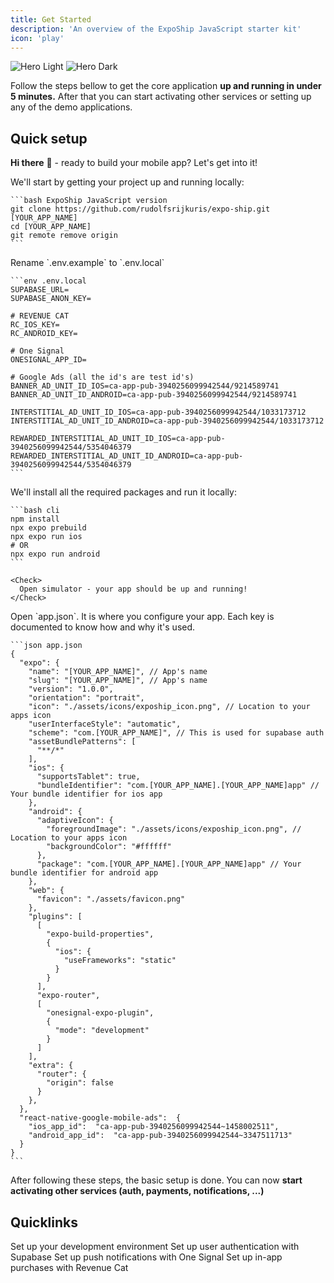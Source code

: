 ```yaml
---
title: Get Started
description: 'An overview of the ExpoShip JavaScript starter kit'
icon: 'play'
---
```


<img
  className="block dark:hidden"
  src="/images/expoship-hero-js.svg"
  alt="Hero Light"
/>
<img
  className="hidden dark:block"
  src="/images/expoship-hero-js.svg"
  alt="Hero Dark"
/>

<Note>Follow the steps bellow to get the core application **up and running in under 5 minutes.** After that you can start activating other services or setting up any of the demo applications.</Note>

## Quick setup

**Hi there** 👋 - ready to build your mobile app? Let's get into it!

<Steps>
  <Step title="Clone the repository">
    We'll start by getting your project up and running locally:

    ```bash ExpoShip JavaScript version
    git clone https://github.com/rudolfsrijkuris/expo-ship.git [YOUR_APP_NAME]
    cd [YOUR_APP_NAME]
    git remote remove origin
    ```
  </Step>
  <Step title="Environment variables">
    Rename `.env.example` to `.env.local`

    ```env .env.local
    SUPABASE_URL=
    SUPABASE_ANON_KEY=
    
    # REVENUE CAT
    RC_IOS_KEY=
    RC_ANDROID_KEY=
    
    # One Signal
    ONESIGNAL_APP_ID=
    
    # Google Ads (all the id's are test id's)
    BANNER_AD_UNIT_ID_IOS=ca-app-pub-3940256099942544/9214589741
    BANNER_AD_UNIT_ID_ANDROID=ca-app-pub-3940256099942544/9214589741
    
    INTERSTITIAL_AD_UNIT_ID_IOS=ca-app-pub-3940256099942544/1033173712
    INTERSTITIAL_AD_UNIT_ID_ANDROID=ca-app-pub-3940256099942544/1033173712
    
    REWARDED_INTERSTITIAL_AD_UNIT_ID_IOS=ca-app-pub-3940256099942544/5354046379
    REWARDED_INTERSTITIAL_AD_UNIT_ID_ANDROID=ca-app-pub-3940256099942544/5354046379
    ```
  </Step>
  <Step title="Install dependencies and run">
    We'll install all the required packages and run it locally:

    ```bash cli
    npm install
    npx expo prebuild
    npx expo run ios
    # OR
    npx expo run android
    ```

    <Check>
      Open simulator - your app should be up and running!
    </Check>
  </Step>
  <Step title="Customize app configuration">
    Open `app.json`. It is where you configure your app. Each key is documented to know how and why it's used.

    ```json app.json
    {
      "expo": {
        "name": "[YOUR_APP_NAME]", // App's name
        "slug": "[YOUR_APP_NAME]", // App's name
        "version": "1.0.0",
        "orientation": "portrait",
        "icon": "./assets/icons/expoship_icon.png", // Location to your apps icon
        "userInterfaceStyle": "automatic",
        "scheme": "com.[YOUR_APP_NAME]", // This is used for supabase auth
        "assetBundlePatterns": [
          "**/*"
        ],
        "ios": {
          "supportsTablet": true,
          "bundleIdentifier": "com.[YOUR_APP_NAME].[YOUR_APP_NAME]app" // Your bundle identifier for ios app
        },
        "android": {
          "adaptiveIcon": {
            "foregroundImage": "./assets/icons/expoship_icon.png", // Location to your apps icon
            "backgroundColor": "#ffffff"
          },
          "package": "com.[YOUR_APP_NAME].[YOUR_APP_NAME]app" // Your bundle identifier for android app
        },
        "web": {
          "favicon": "./assets/favicon.png"
        },
        "plugins": [
          [
            "expo-build-properties",
            {
              "ios": {
                "useFrameworks": "static"
              }
            }
          ],
          "expo-router",
          [
            "onesignal-expo-plugin",
            {
              "mode": "development"
            }
          ]
        ],
        "extra": {
          "router": {
            "origin": false
          }
        },
      },
      "react-native-google-mobile-ads":  {
        "ios_app_id":  "ca-app-pub-3940256099942544~1458002511",
        "android_app_id":  "ca-app-pub-3940256099942544~3347511713"
      }
    }
    ```
  </Step>
</Steps>

After following these steps, the basic setup is done. You can now **start activating other services (auth, payments, notifications, ...)**

## Quicklinks

<CardGroup cols={2}>
  <Card
    title="Set up development environment"
    icon="screwdriver-wrench"
    href="https://docs.expoship.dev/javascript/development-environment"
  >
    Set up your development environment
  </Card>
  <Card
    title="Set up Supabase"
    icon="bolt"
    href="https://docs.expoship.dev/javascript/supabase"
  >
    Set up user authentication with Supabase
  </Card>
  <Card
    title="Set up One Signal"
    icon="bell"
    href="https://docs.expoship.dev/javascript/onesignal"
  >
    Set up push notifications with One Signal
  </Card>
  <Card
    title="Set up Revenue Cat"
    icon="money-bill"
    href="https://docs.expoship.dev/javascript/revenuecat"
  >
    Set up in-app purchases with Revenue Cat
  </Card>
</CardGroup>
